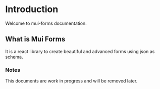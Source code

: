 # Introduction

Welcome to mui-forms documentation.

## What is Mui Forms

It is a react library to create beautiful and advanced forms using json as schema.

### Notes
This documents are work in progress and will be removed later.